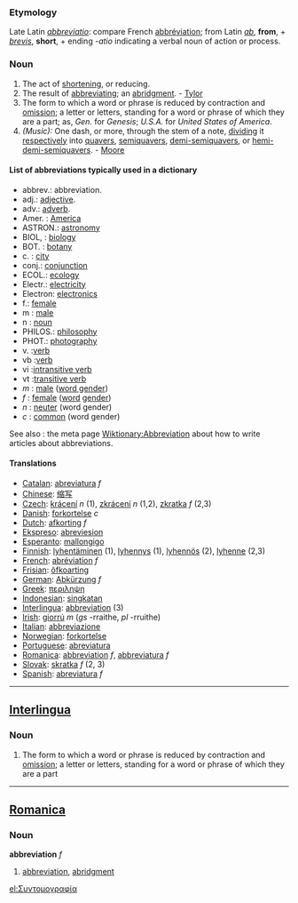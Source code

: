 === Etymology ===
Late Latin ''[[abbreviatio]]'': compare French [[abbréviation]]; from Latin ''[[ab]]'', '''from''', + ''[[brevis]]'', '''short''', + ending ''-atio'' indicating a verbal noun of action or process.

=== Noun ===
#The act of [[shortening]], or reducing.
#The result of [[abbreviating]]; an [[abridgment]]. - [[Tylor]]
#The form to which a word or phrase is reduced by contraction and [[omission]]; a letter or letters, standing for a word or phrase of which they are a part; as, ''Gen.'' for ''Genesis''; ''U.S.A.'' for ''United States of America''.
#''(Music):'' One dash, or more, through the stem of a note, [[dividing]] it [[respectively]] into [[quavers]], [[semiquavers]], [[demi-semiquavers]], or [[hemi-demi-semiquavers]]. - [[Moore]]

==== List of abbreviations typically used in a dictionary ====

*abbrev.: abbreviation.
*adj.: [[adjective]].
*adv.: [[adverb]].
*Amer. : [[w:america|America]]
*ASTRON.: [[w:astronomy|astronomy]]
*BIOL, : [[w:biology|biology]]
*BOT. : [[w:botany|botany]]
*c. : [[city]]
*conj.: [[conjunction]]
*ECOL.: [[w:ecology|ecology]]
*Electr.: [[w:electricity|electricity]]
*Electron: [[w:electronics|electronics]]
*f.: [[female]]
*m : [[male]]
*n : [[noun]]
*PHILOS.: [[w:philosophy|philosophy]]
*PHOT.: [[w:photography|photography]]
*v. :[[verb]]
*vb :[[verb]]
*vi :[[intransitive verb]]
*vt :[[transitive verb]]
*''m'' : [[male]] ([[word gender]])
*''f'' : [[female]] ([[word]] [[gender]])
*''n'' : [[neuter]] (word gender)
*''c'' : [[common]] (word gender)

See also : the meta page [[Wiktionary:Abbreviation]] about how to write articles about abbreviations.


==== Translations ====
*[[Catalan]]: [[abreviatura]] ''f''
*[[Chinese]]: [[缩写]]
*[[Czech]]: [[krácení]] ''n'' (1), [[zkrácení]] ''n'' (1,2), [[zkratka]] ''f'' (2,3)
*[[Danish]]: [[forkortelse]] ''c''
*[[Dutch]]: [[afkorting]] ''f''
*[[Ekspreso]]: [[abreviesion]]
*[[Esperanto]]: [[mallongigo]]
*[[Finnish]]: [[lyhentäminen]] (1), [[lyhennys]] (1), [[lyhennös]] (2), [[lyhenne]] (2,3)
*[[French]]: [[abréviation]] ''f''
*[[Frisian]]: [[ôfkoarting]]
*[[German]]: [[Abkürzung]] ''f''
*[[Greek]]: [[περιληψη]]
*[[Indonesian]]: [[singkat]]an
*[[Interlingua]]: [[abbreviation]] (3)
*[[Irish]]: [[giorrú]] ''m'' (''gs'' -rraithe, ''pl'' -rruithe)
*[[Italian]]: [[abbreviazione]]
*[[Norwegian]]: [[forkortelse]]
*[[Portuguese]]: [[abreviatura]]
*[[Romanica]]: [[abbreviation]] ''f'', [[abbreviatura]] ''f''
*[[Slovak]]: [[skratka]]  ''f''  (2, 3)
*[[Spanish]]: [[abreviatura]] ''f''

----

== [[Interlingua]] ==
=== Noun ===
#The form to which a word or phrase is reduced by contraction and [[omission]]; a letter or letters, standing for a word or phrase of which they are a part
----

==[[Romanica]]==
===Noun===
<b>abbreviation</b> ''f''
#[[abbreviation]], [[abridgment]]

[[el:Συντομογραφία]]